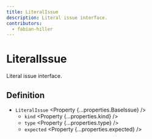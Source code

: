 ```yaml
---
title: LiteralIssue
description: Literal issue interface.
contributors:
  - fabian-hiller
---
```



# LiteralIssue

Literal issue interface.

## Definition

- `LiteralIssue` <Property {...properties.BaseIssue} />
  - `kind` <Property {...properties.kind} />
  - `type` <Property {...properties.type} />
  - `expected` <Property {...properties.expected} />
